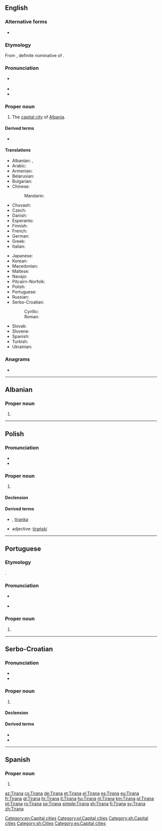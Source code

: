 {{also|Tîrana}}
==English==
{{wikipedia}}

===Alternative forms===
* {{l|sq|Tiranë}}

===Etymology===
From {{etyl|sq|en}} {{m|sq|Tirana}}, definite nominative of {{m|sq|Tiranë}}.

===Pronunciation===
* {{a|UK|US}} {{IPA|/tɪˈɹɑː.nə/|lang=en}}
* {{audio|en-us-Tirana.ogg|Audio (US)|lang=en}}
* {{rhymes|ɑːnə|lang=en}}

===Proper noun===
{{en-proper noun}}

# The [[capital city]] of [[Albania]].

====Derived terms====
* {{l|sq|Tiranan}}

====Translations====
{{trans-top|capital city of Albania}}
* Albanian: {{t+|sq|Tirana}} {{qualifier|definite}}, {{t|sq|Tiranë}} {{qualifier|indefinite}}
* Arabic: {{t|ar|تِيرَانَا|f|tr=tirānā}}
* Armenian: {{t|hy|Տիրանա}}
* Belarusian: {{t|be|Тыра́на|f}}
* Bulgarian: {{t|bg|Тира́на|f}}
* Chinese:
*: Mandarin: {{t+|cmn|地拉那|tr=Dìlānà|sc=Hani}}
* Chuvash: {{t|cv|Тирáна|sc=Cyrl}}
* Czech: {{t+|cs|Tirana|f}}
* Danish: {{t|da|Tirana}}
* Esperanto: {{t|eo|Tirano}}
* Finnish: {{t+|fi|Tirana}}
* French: {{t+|fr|Tirana|m}}
* German: {{t+|de|Tirana|n}}
* Greek: {{t+|el|Τίρανα}}
* Italian: {{t+|it|Tirana}}
{{trans-mid}}
* Japanese: {{t|ja|ティラナ|tr=Tirana}}
* Korean: {{t|ko|티라나|tr=Tirana|sc=Hang}}
* Macedonian: {{t+|mk|Тира́на|f}}
* Maltese: {{t|mt|Tirana}}
* Navajo: {{t|nv|Tiwáána}}
* Pitcairn-Norfolk: {{t|pih|Tirana}}
* Polish: {{t+|pl|Tirana|f}}
* Portuguese: {{t+|pt|Tirana|f}}
* Russian: {{t+|ru|Тира́на|f}}
* Serbo-Croatian:
*: Cyrillic: {{t|sh|Тира̀на|f|sc=Cyrl}}
*: Roman: {{t+|sh|Tiràna|f}}
* Slovak: {{t|sk|Tirana|f}}
* Slovene: {{t|sl|Tirana|f}}
* Spanish: {{t+|es|Tirana}}
* Turkish: {{t|tr|Tiran}}
* Ukrainian: {{t|uk|Тира́на|f}}
{{trans-bottom}}

===Anagrams===
* {{l|en|Narita}}

[[Category:en:Capital cities]]

----

==Albanian==

===Proper noun===
{{head|sq|proper noun form|g=f}}

# {{form of|definite nominative|Tiranë|lang=sq}}

----

==Polish==

===Pronunciation===
* {{IPA|/t̪iˈran̪a/|lang=pl}}
* {{audio|Pl-Tirana.ogg|audio|lang=pl}}

===Proper noun===
{{head|pl|proper noun|g=f}}

# {{l|en|Tirana}}

====Declension====
{{pl-decl-noun-sing
|Tirana
|Tirany
|Tiranie
|Tiranę
|Tiraną
|Tiranie
|Tirano
}}

====Derived terms====
* {{l|pl|tirańczyk|g=m}}, [[tiranka]] {{g|f}}
* adjective: [[tirański]]

[[Category:pl:Capital cities]]

----

==Portuguese==

===Etymology===
{{bor|pt|sq|Tirana}}.

===Pronunciation===
* {{a|Brazil}} {{IPA|/t͡ʃi.ˈɾɐ.nɐ/|lang=pt}}
* {{homophone|tirana|lang=pt}}

===Proper noun===
{{pt-proper noun|f}}

# {{place|pt|capital city|c/Albania|t1=Tirana}}

----

==Serbo-Croatian==
{{wikipedia|lang=sh}}

===Pronunciation===
* {{IPA|/tirǎna/|lang=sh}}
* {{hyphenation|Ti|ra|na|lang=sh}}

===Proper noun===
{{sh-proper noun|g=f|head=Tiràna|r|Тирана|Тира̀на}}

# {{l|en|Tirana}}

====Declension====
{{sh-decl-noun-unc
|Tirana
|Tirane
|Tirani
|Tiranu
|[[Tirano]] / [[Tirana]]
|Tirani
|Tiranom
}}

====Derived terms====
* {{l|sh|Tiránac}}
* {{l|sh|Tìrānka}}

[[Category:sh:Capital cities]]
[[Category:sh:Cities]]

----

==Spanish==
{{wikipedia|lang=es}}

===Proper noun===
{{es-proper noun}}

# {{place|es|city|c/Albania|t1=Tirana}}

[[Category:es:Capital cities]]

[[az:Tirana]]
[[cs:Tirana]]
[[de:Tirana]]
[[et:Tirana]]
[[el:Tirana]]
[[es:Tirana]]
[[eu:Tirana]]
[[fr:Tirana]]
[[gl:Tirana]]
[[hr:Tirana]]
[[it:Tirana]]
[[hu:Tirana]]
[[nl:Tirana]]
[[km:Tirana]]
[[pl:Tirana]]
[[pt:Tirana]]
[[ro:Tirana]]
[[sq:Tirana]]
[[simple:Tirana]]
[[sh:Tirana]]
[[fi:Tirana]]
[[sv:Tirana]]
[[zh:Tirana]]